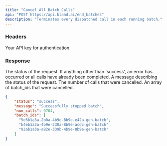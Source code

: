 ```yaml
---
title: "Cancel All Batch Calls"
api: "POST https://api.bland.ai/end_batches"
description: "Terminates every dispatched call in each running batch."
---
```


### Headers

<ParamField header="authorization" type="string" required>
  Your API key for authentication.
</ParamField>

### Response

<ResponseField name="status" type="string">
  The status of the request. If anything other than 'success', an error has
  occurred or all calls have already been completed.
</ResponseField>

<ResponseField name="message" type="string">
  A message describing the status of the request.
</ResponseField>

<ResponseField name="num_calls" type="number">
  The number of calls that were cancelled.
</ResponseField>

<ResponseField name="batch_ids" type="array">
  An array of batch_ids that were cancelled.
</ResponseField>

<ResponseExample>

```json Response
{
    "status": "success",
    "message": "Successfully stopped batch",
    "num_calls": 9704,
    "batch_ids": [
      "5e5b1a3a-2b0a-4b9e-8b9e-e42a-gen-batch",
      "b4eb1a3a-4b9e-230a-8b9e-acdc-gen-batch"
      "92ab1a3a-a82e-339b-4b9e-8b9e-gen-batch"
    ]
}
```

</ResponseExample>




